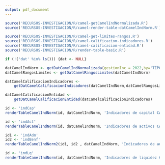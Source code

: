 ```yaml
---
output: pdf_document
---
```


<!-- FUNCIONES NECESARIAS -->
```r
source('RECURSOS-INVESTIGACION/R/camel-getCamelIndNormalizada.R')
source('RECURSOS-INVESTIGACION/R/camel-render-table-datCamelIndNorm.R')

source('RECURSOS-INVESTIGACION/R/camel-get-limites-rangos.R')
source('RECURSOS-INVESTIGACION/R/camel-calificacion-indicadores.R')
source('RECURSOS-INVESTIGACION/R/camel-calificacion-entidad.R')
source('RECURSOS-INVESTIGACION/R/render-table-basic.R')

if (!('dat' %in% ls())) {dat <- NULL}

datCamelIndNorm <- getDatCamelIndNormalizada(gestionInc = 2022,by='TIPO_DE_ENTIDAD',dat=dat)
datCamelRangosLimites <- getDatCamelRangosLimites(datCamelIndNorm)

datCamelCalificacionIndicadores <-
    getDatCamelCalificacionIndicadores(datCamelIndNorm,datCamelRangosLimites)

datCamelCalificacionEntidad <- 
    getDatCamelCalificacionEntidad(datCamelCalificacionIndicadores)

```


\subsection*{Anexo 3 - Indicadores CAMEL calculados}

\subsubsection*{Capital}

```r
id <- 'indCap'
renderTableCamelIndNorm(id, datCamelIndNorm, 'Indicadores de capital CAMEL')
```


\newpage
\subsubsection*{Activos}

```r
id <- 'indAct'
renderTableCamelIndNorm(id, datCamelIndNorm, 'Indicadores de activos CAMEL')
```


\newpage
\subsubsection*{Administración y rentabilidad}

```r
id1 <- 'indAdm'
id2 <- 'indBenf'
renderTableCamelIndNorm2(id1, id2 , datCamelIndNorm, 'Indicadores de administración y rentabilidad CAMEL')
```


\newpage
\subsubsection*{Liquidez}

```r
id <- 'indLq'
renderTableCamelIndNorm(id, datCamelIndNorm, 'Indicadores de liquidez CAMEL')
```

